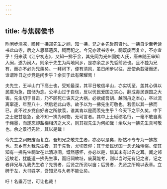 ```yaml
---
---
---
```

title: 与焦弱侯书
---

昨闲步清凉，瞻拜一拂郑先生之祠，知一拂，兄之乡先哲前贤也。一拂自少至老读书此山寺，后之人思慕遗风，祠而祀之。今兄亦读书寺中，祠既废而复立，不亦宜乎！归来读《江宁初志》，又知一拂于余，其先同为光州固始人氏，唐未随王审知入闽，遂为闽人，则余于先生为两地同乡，是亦余之乡先哲前贤也。且不独为兄有，而亦不必为兄羡矣。一拜祠下，便有清风，虽日闲步以往，反使余载璧而还，谁谓昨日之步竞是闲步乎？余实于此有荣耀焉！

夫先生，王半山门下高士也，受知最深，其平日敬信半山，亦实切至，盖其心俱以民瘼为急，国储为念。公半山过于自信，反以忧民爱国之实心，翻成毒民误国之大害。先生切于目击，乃不顾死亡诛灭之大祸，必欲成吾胡、越同舟之本心，卒以流离窜逐，年至八十，然后老此山寺。故予以为一拂先生可敬也。若但以其一拂而已，此不过乡党自好者之所歆羡，谁其肯以是而羡先生乎？今天下之平久矣，中下之士肥甘是急，全不知一拂为何物，无可言者。其中上士砥砺名行，一毫不敢自离于绳墨，而遂忘却盐梅相济之大义，则其视先生为何如哉！余以为一拂先生真可敬也。余之景行先哲，其以是哉！

今先生之祠既废而复立，吾知兄之敬先生者，亦必以是矣，断然不专专为一拂故也。吾乡有九我先生者，其于先哲，尤切景仰；其于爱民忧国一念尤独惓惓。使其知有一拂先生祠堂在此清凉间，慨然感怀，亦必以是，惜其未有以告之耳。闻之邻近故老，犹能道一拂先生事，而旧祠故址，废莫能考，则以当时无有记之者，记之者非兄与九我先生欤？先贤者，后贤之所资以亩；后贤者，先贤之所赖以表章。立碑于左，大书姓字，吾知兄与九老不能让矣。

吁！名垂万世，可让也哉！